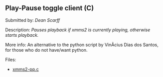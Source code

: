 ==Play-Pause toggle client (C)==
Submitted by: ''Dean Scarff''

Description: ''Pauses playback if xmms2 is currently playing, otherwise starts playback.''

More info: An alternative to the python script by VinÃ­cius Dias dos Santos, for those who do not have/want python.

Files:
* [http://scarff.id.au/file/xmms2-pp.c xmms2-pp.c]
